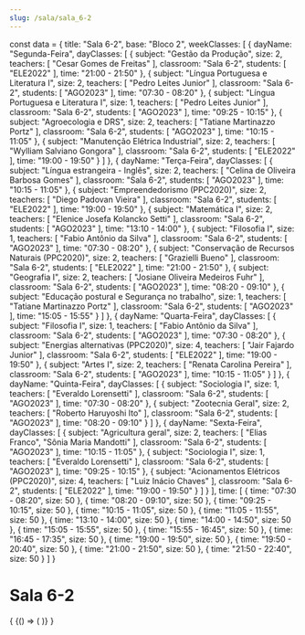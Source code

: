 ```yaml
---
slug: /sala/sala_6-2
---
```

const data = {
  title: "Sala 6-2",
  base: "Bloco 2",
  weekClasses: [
    {
      dayName: "Segunda-Feira",
      dayClasses: [
        {
          subject: "Gestão da Produção",
          size: 2,
          teachers: [
            "Cesar Gomes de Freitas"
          ],
          classroom: "Sala 6-2",
          students: [
            "ELE2022"
          ],
          time: "21:00 - 21:50"
        },
        {
          subject: "Língua Portuguesa e Literatura I",
          size: 2,
          teachers: [
            "Pedro Leites Junior"
          ],
          classroom: "Sala 6-2",
          students: [
            "AGO2023"
          ],
          time: "07:30 - 08:20"
        },
        {
          subject: "Língua Portuguesa e Literatura I",
          size: 1,
          teachers: [
            "Pedro Leites Junior"
          ],
          classroom: "Sala 6-2",
          students: [
            "AGO2023"
          ],
          time: "09:25 - 10:15"
        },
        {
          subject: "Agroecologia e DRS",
          size: 2,
          teachers: [
            "Tatiane Martinazzo Portz"
          ],
          classroom: "Sala 6-2",
          students: [
            "AGO2023"
          ],
          time: "10:15 - 11:05"
        },
        {
          subject: "Manutenção Elétrica Industrial",
          size: 2,
          teachers: [
            "Wylliam Salviano Gongora"
          ],
          classroom: "Sala 6-2",
          students: [
            "ELE2022"
          ],
          time: "19:00 - 19:50"
        }
      ]
    },
    {
      dayName: "Terça-Feira",
      dayClasses: [
        {
          subject: "Língua estrangeira - Inglês",
          size: 2,
          teachers: [
            "Celina de Oliveira Barbosa Gomes"
          ],
          classroom: "Sala 6-2",
          students: [
            "AGO2023"
          ],
          time: "10:15 - 11:05"
        },
        {
          subject: "Empreendedorismo (PPC2020)",
          size: 2,
          teachers: [
            "Diego Padovan Vieira"
          ],
          classroom: "Sala 6-2",
          students: [
            "ELE2022"
          ],
          time: "19:00 - 19:50"
        },
        {
          subject: "Matemática I",
          size: 2,
          teachers: [
            "Elenice Josefa Kolancko Setti"
          ],
          classroom: "Sala 6-2",
          students: [
            "AGO2023"
          ],
          time: "13:10 - 14:00"
        },
        {
          subject: "Filosofia I",
          size: 1,
          teachers: [
            "Fabio Antônio da Silva"
          ],
          classroom: "Sala 6-2",
          students: [
            "AGO2023"
          ],
          time: "07:30 - 08:20"
        },
        {
          subject: "Conservação de Recursos Naturais (PPC2020)",
          size: 2,
          teachers: [
            "Grazielli Bueno"
          ],
          classroom: "Sala 6-2",
          students: [
            "ELE2022"
          ],
          time: "21:00 - 21:50"
        },
        {
          subject: "Geografia I",
          size: 2,
          teachers: [
            "Josiane Oliveira Medeiros Fuhr"
          ],
          classroom: "Sala 6-2",
          students: [
            "AGO2023"
          ],
          time: "08:20 - 09:10"
        },
        {
          subject: "Educação postural e Segurança no trabalho",
          size: 1,
          teachers: [
            "Tatiane Martinazzo Portz"
          ],
          classroom: "Sala 6-2",
          students: [
            "AGO2023"
          ],
          time: "15:05 - 15:55"
        }
      ]
    },
    {
      dayName: "Quarta-Feira",
      dayClasses: [
        {
          subject: "Filosofia I",
          size: 1,
          teachers: [
            "Fabio Antônio da Silva"
          ],
          classroom: "Sala 6-2",
          students: [
            "AGO2023"
          ],
          time: "07:30 - 08:20"
        },
        {
          subject: "Energias alternativas (PPC2020)",
          size: 4,
          teachers: [
            "Jair Fajardo Junior"
          ],
          classroom: "Sala 6-2",
          students: [
            "ELE2022"
          ],
          time: "19:00 - 19:50"
        },
        {
          subject: "Artes I",
          size: 2,
          teachers: [
            "Renata Carolina Pereira"
          ],
          classroom: "Sala 6-2",
          students: [
            "AGO2023"
          ],
          time: "10:15 - 11:05"
        }
      ]
    },
    {
      dayName: "Quinta-Feira",
      dayClasses: [
        {
          subject: "Sociologia I",
          size: 1,
          teachers: [
            "Everaldo Lorensetti"
          ],
          classroom: "Sala 6-2",
          students: [
            "AGO2023"
          ],
          time: "07:30 - 08:20"
        },
        {
          subject: "Zootecnia Geral",
          size: 2,
          teachers: [
            "Roberto Haruyoshi Ito"
          ],
          classroom: "Sala 6-2",
          students: [
            "AGO2023"
          ],
          time: "08:20 - 09:10"
        }
      ]
    },
    {
      dayName: "Sexta-Feira",
      dayClasses: [
        {
          subject: "Agricultura geral",
          size: 2,
          teachers: [
            "Elias Franco",
            "Sônia Maria Mandotti"
          ],
          classroom: "Sala 6-2",
          students: [
            "AGO2023"
          ],
          time: "10:15 - 11:05"
        },
        {
          subject: "Sociologia I",
          size: 1,
          teachers: [
            "Everaldo Lorensetti"
          ],
          classroom: "Sala 6-2",
          students: [
            "AGO2023"
          ],
          time: "09:25 - 10:15"
        },
        {
          subject: "Acionamentos Elétricos (PPC2020)",
          size: 4,
          teachers: [
            "Luiz Inácio Chaves"
          ],
          classroom: "Sala 6-2",
          students: [
            "ELE2022"
          ],
          time: "19:00 - 19:50"
        }
      ]
    }
  ],
  time: [
    {
      time: "07:30 - 08:20",
      size: 50
    },
    {
      time: "08:20 - 09:10",
      size: 50
    },
    {
      time: "09:25 - 10:15",
      size: 50
    },
    {
      time: "10:15 - 11:05",
      size: 50
    },
    {
      time: "11:05 - 11:55",
      size: 50
    },
    {
      time: "13:10 - 14:00",
      size: 50
    },
    {
      time: "14:00 - 14:50",
      size: 50
    },
    {
      time: "15:05 - 15:55",
      size: 50
    },
    {
      time: "15:55 - 16:45",
      size: 50
    },
    {
      time: "16:45 - 17:35",
      size: 50
    },
    {
      time: "19:00 - 19:50",
      size: 50
    },
    {
      time: "19:50 - 20:40",
      size: 50
    },
    {
      time: "21:00 - 21:50",
      size: 50
    },
    {
      time: "21:50 - 22:40",
      size: 50
    }
  ]
}

# Sala 6-2

<div>
  {
    <BrowserOnly>
      {() => (
        <Grid
          title={data.title}
          weekClasses={data.weekClasses}
          time={data.time}
        />
      )}
    </BrowserOnly>
  }
</div>
